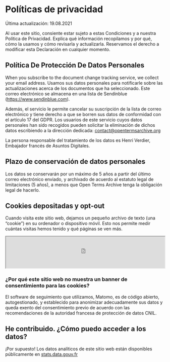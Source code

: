 # Políticas de privacidad

<p className="text__smallcaps">Última actualización: 19.08.2021</p>

Al usar este sitio, consiente estar sujeto a estas Condiciones y a nuestra Política de Privacidad. Explica qué información recopilamos y por qué, cómo la usamos y cómo revisarla y actualizarla. Reservamos el derecho a modificar esta Declaración en cualquier momento.

## Política De Protección De Datos Personales

When you subscribe to the document change tracking service, we collect your email address. Usamos sus datos personales para notificarle sobre las actualizaciones acerca de los documentos que ha seleccionado. Este correo electrónico se almacena en una lista de Sendinblue (https://www.sendinblue.com).

Además, el servicio le permite cancelar su suscripción de la lista de correo electrónico y tiene derecho a que se borren sus datos de conformidad con el artículo 17 del GDPR. Los usuarios de este servicio cuyos datos personales han sido recogidos pueden solicitar la eliminación de dichos datos escribiendo a la dirección dedicada: contact@opentermsarchive.org

La persona responsable del tratamiento de los datos es Henri Verdier, Embajador francés de Asuntos Digitales.

## Plazo de conservación de datos personales

Los datos se conservarán por un máximo de 5 años a partir del último correo electrónico enviado, y archivado de acuerdo al estatuto legal de limitaciones (5 años), a menos que Open Terms Archive tenga la obligación legal de hacerlo.

## Cookies depositadas y opt-out

Cuando visita este sitio web, dejamos un pequeño archivo de texto (una “cookie”) en su ordenador o dispositivo móvil. Esto nos permite medir cuántas visitas hemos tenido y qué páginas se ven más.

<iframe
  width="100%"
  height="100px"
  src="https://stats.data.gouv.fr/index.php?module=CoreAdminHome&action=optOut&language=en&backgroundColor=f5f5f5&fontColor=333333&fontSize=16px&fontFamily="
></iframe>

### ¿Por qué este sitio web no muestra un banner de consentimiento para las cookies?

El software de seguimiento que utilizamos, Matomo, es de código abierto, autogestionado, y establecido para anonimizar adecuadamente sus datos y queda exento del consentimiento previo de acuerdo con las recomendaciones de la autoridad francesa de protección de datos CNIL.

## He contribuido. ¿Cómo puedo acceder a los datos?

¡Por supuesto! Los datos analíticos de este sitio web están disponibles públicamente en [stats.data.gouv.fr](https://stats.data.gouv.fr/index.php?module=CoreHome&action=index&idSite=179&period=range&date=previous30&updated=1#?idSite=179&period=range&date=previous30&segment=&category=Dashboard_Dashboard&subcategory=1)
